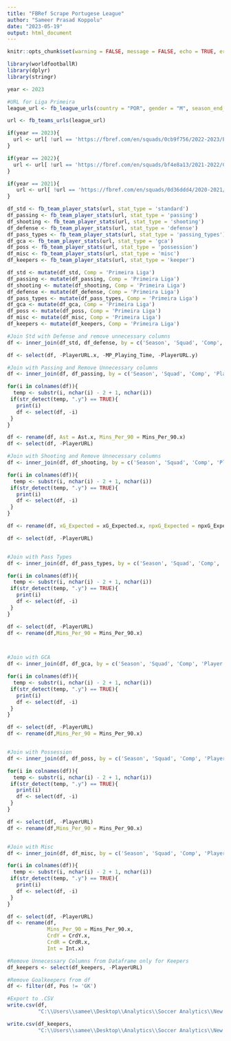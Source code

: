 ```yaml
---
title: "FBRef Scrape Portugese League"
author: "Sameer Prasad Koppolu"
date: "2023-05-19"
output: html_document
---
```


```r
knitr::opts_chunk$set(warning = FALSE, message = FALSE, echo = TRUE, error = TRUE)
```

```r
library(worldfootballR)
library(dplyr)
library(stringr)
```

```r
year <- 2023

#URL for Liga Primeira
league_url <- fb_league_urls(country = "POR", gender = "M", season_end_year = year, tier = '1st')
```

```r
url <- fb_teams_urls(league_url)

if(year == 2023){
  url <- url[ !url == 'https://fbref.com/en/squads/0cb9f756/2022-2023/Estrela-Stats']
}

if(year == 2022){
  url <- url[ !url == 'https://fbref.com/en/squads/bf4e8a13/2021-2022/Chaves-Stats']
}

if(year == 2021){
   url <- url[ !url == 'https://fbref.com/en/squads/0d36ddd4/2020-2021/Arouca-Stats']
}
```

```r
df_std <- fb_team_player_stats(url, stat_type = 'standard')
df_passing <- fb_team_player_stats(url, stat_type = 'passing')
df_shooting <- fb_team_player_stats(url, stat_type = 'shooting')
df_defense <- fb_team_player_stats(url, stat_type = 'defense')
df_pass_types <- fb_team_player_stats(url, stat_type = 'passing_types')
df_gca <- fb_team_player_stats(url, stat_type = 'gca')
df_poss <- fb_team_player_stats(url, stat_type = 'possession')
df_misc <- fb_team_player_stats(url, stat_type = 'misc')
df_keepers <- fb_team_player_stats(url, stat_type = 'keeper')
```

```r
df_std <- mutate(df_std, Comp = 'Primeira Liga')
df_passing <- mutate(df_passing, Comp = 'Primeira Liga')
df_shooting <- mutate(df_shooting, Comp = 'Primeira Liga')
df_defense <- mutate(df_defense, Comp = 'Primeira Liga')
df_pass_types <- mutate(df_pass_types, Comp = 'Primeira Liga')
df_gca <- mutate(df_gca, Comp = 'Primeira Liga')
df_poss <- mutate(df_poss, Comp = 'Primeira Liga')
df_misc <- mutate(df_misc, Comp = 'Primeira Liga')
df_keepers <- mutate(df_keepers, Comp = 'Primeira Liga')
```

```r
#Join Std with Defense and remove unnecessary columns
df <- inner_join(df_std, df_defense, by = c('Season', 'Squad', 'Comp', 'Player', 'Nation', 'Pos', 'Age'))

df <- select(df, -PlayerURL.x, -MP_Playing_Time, -PlayerURL.y)

#Join with Passing and Remove Unnecessary columns
df <- inner_join(df, df_passing, by = c('Season', 'Squad', 'Comp', 'Player', 'Nation', 'Pos', 'Age'))

for(i in colnames(df)){
  temp <- substr(i, nchar(i) - 2 + 1, nchar(i))
 if(str_detect(temp, ".y") == TRUE){
   print(i)
   df <- select(df, -i)
 }
}

df <- rename(df, Ast = Ast.x, Mins_Per_90 = Mins_Per_90.x)
df <- select(df, -PlayerURL)

#Join with Shooting and Remove Unnecessary columns
df <- inner_join(df, df_shooting, by = c('Season', 'Squad', 'Comp', 'Player', 'Nation', 'Pos', 'Age'))

for(i in colnames(df)){
  temp <- substr(i, nchar(i) - 2 + 1, nchar(i))
 if(str_detect(temp, ".y") == TRUE){
   print(i)
   df <- select(df, -i)
 }
}

df <- rename(df, xG_Expected = xG_Expected.x, npxG_Expected = npxG_Expected.x, Mins_Per_90 = Mins_Per_90.x)

df <- select(df, -PlayerURL)


#Join with Pass Types
df <- inner_join(df, df_pass_types, by = c('Season', 'Squad', 'Comp', 'Player', 'Nation', 'Pos', 'Age'))

for(i in colnames(df)){
  temp <- substr(i, nchar(i) - 2 + 1, nchar(i))
 if(str_detect(temp, ".y") == TRUE){
   print(i)
   df <- select(df, -i)
 }
}

df <- select(df, -PlayerURL)
df <- rename(df,Mins_Per_90 = Mins_Per_90.x)



#Join with GCA
df <- inner_join(df, df_gca, by = c('Season', 'Squad', 'Comp', 'Player', 'Nation', 'Pos', 'Age'))

for(i in colnames(df)){
  temp <- substr(i, nchar(i) - 2 + 1, nchar(i))
 if(str_detect(temp, ".y") == TRUE){
   print(i)
   df <- select(df, -i)
 }
}

df <- select(df, -PlayerURL)
df <- rename(df,Mins_Per_90 = Mins_Per_90.x)


#Join with Possession
df <- inner_join(df, df_poss, by = c('Season', 'Squad', 'Comp', 'Player', 'Nation', 'Pos', 'Age'))

for(i in colnames(df)){
  temp <- substr(i, nchar(i) - 2 + 1, nchar(i))
 if(str_detect(temp, ".y") == TRUE){
   print(i)
   df <- select(df, -i)
 }
}

df <- select(df, -PlayerURL)
df <- rename(df,Mins_Per_90 = Mins_Per_90.x)


#Join with Misc
df <- inner_join(df, df_misc, by = c('Season', 'Squad', 'Comp', 'Player', 'Nation', 'Pos', 'Age'))

for(i in colnames(df)){
  temp <- substr(i, nchar(i) - 2 + 1, nchar(i))
 if(str_detect(temp, ".y") == TRUE){
   print(i)
   df <- select(df, -i)
 }
}

df <- select(df, -PlayerURL)
df <- rename(df,
             Mins_Per_90 = Mins_Per_90.x,
             CrdY = CrdY.x,
             CrdR = CrdR.x,
             Int = Int.x)
```

```r
#Remove Unnecessary Columns from Dataframe only for Keepers
df_keepers <- select(df_keepers, -PlayerURL)
```

```r
#Remove Goalkeepers from df
df <- filter(df, Pos != 'GK')

#Export to .CSV
write.csv(df, 
          "C:\\Users\\samee\\Desktop\\Analytics\\Soccer Analytics\\New Europe Top 5\\Outfielders_Liga_Portugal_2023.csv", row.names = FALSE, fileEncoding = "UTF-8")

write.csv(df_keepers, 
          "C:\\Users\\samee\\Desktop\\Analytics\\Soccer Analytics\\New Europe Top 5\\Goalkeepers_Liga_Portugal_2023.csv", row.names=FALSE, fileEncoding = "UTF-8")
```
